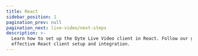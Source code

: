 ```yaml
---
title: React
sidebar_position: 1
pagination_prev: null
pagination_next: live-video/next-steps
description: >-
  Learn how to set up the Dyte Live Video client in React. Follow our guide for
  effective React client setup and integration.
---
```



<Quickstart product="Video Conferencing" />

<head>
  <title>React Guide</title>
  <meta
    name="description"
    content="Learn how to set up the Dyte Live Video client in React. Follow our guide for effective React client setup and integration."
  />
</head>
